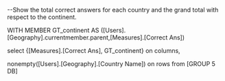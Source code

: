 --Show the total correct answers for each country and the grand total with respect to the continent.
WITH MEMBER GT_continent AS ([Users].[Geography].currentmember.parent,[Measures].[Correct Ans]) 

select {[Measures].[Correct Ans], GT_continent} on columns, 

nonempty([Users].[Geography].[Country Name]) on rows
from [GROUP 5 DB]





